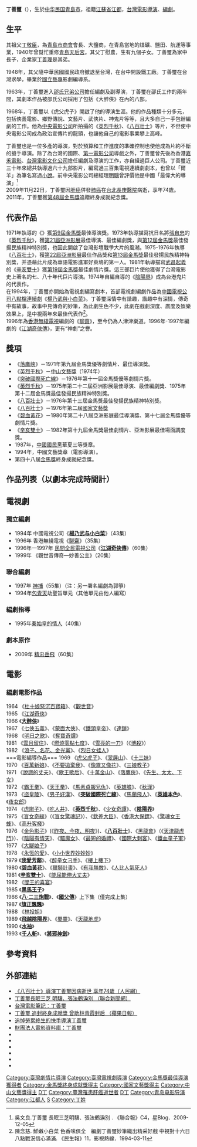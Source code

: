{{藝人
| 姓名 = 丁善璽
| 類型 = 導演
| 圖片 = <!--建議使用自由版權圖像-->
| 圖片尺寸 = 
| 圖片簡介 = 
| 本名 = 
| 外文名 = 
| 外文 = 
| 羅馬拼音 = Ting Shan-Hsi
| 英文名 = 
| 暱稱 = 
| 其他藝名 = 
| 國籍 = {{ROC}}<br>{{USA}}
| 民族 = 
| 籍貫 = [[江蘇|江蘇]][[江都|江都]]
| 出生日期 = {{birth date|1935|5|29}}
| 出生地點 = {{ROC}}[[青島市_(中華民國)|青島市]]
| 逝世日期 = {{death date and age|2009|11|22|1935|5|29}}
| 逝世地點 = {{TWN}}[[臺北市|臺北市]][[松山區_(臺灣)|松山區]][[長庚醫院|長庚醫院]]
| 職業 = [[導演|導演]]、[[編劇|編劇]]
| 語言 = 
| 教育程度 = 台灣[[國立藝專|國立藝專]]影劇編導系
| 宗教信仰 = 
| 配偶 = {{marriage|蕭蓉|1966|Nov 22, 2009|reason=widowed}}
| 兒女 = 二子
| 父母 = 
| 音樂類型 = 
| 演奏樂器 = 
| 出道地點 = 
| 出道作 = 
| 出道日期 = 
| 代表作 = 
| 活躍年代 = 
| 唱片公司 = 
| 經紀公司 = 
| 網站 = 
| 相關團體 = 
| 獎項 = 
| IMDb = 0788243
| 現任成員 = 
| 過往成員 = 
| 音樂專輯 = 
| 電影 = 
| 主持節目 = 
| 電視劇 = 
| 廣播劇 = 
| 舞台劇 = 
| 書籍 = 
| goldenhorseawards = '''終身成就紀念獎'''<br>2011年
}}
'''丁善璽'''（{{bd|1935年|5月29日|2009年|11月22日|catIdx=D丁}}），生於[[中华民国|中华民国]][[青島市|青島市]]，祖籍[[江蘇省|江蘇省]][[江都|江都]]，[[台灣|台灣]][[電影|電影]][[導演|導演]]、[[編劇|編劇]]。

==生平==
其祖父[[丁敬臣|丁敬臣]]，為[[青島市商會|青島市商會]]會長、大鹽商，在青島當地的煤礦、鹽田、航運等事業，1940年曾幫忙重修[[青島天后宮|青島天后宮]]。其父丁慰農，生有九個子女。丁善璽為家中長子，企業家[[丁善理|丁善理]]是其弟。

1948年，其父隨中華民國國民政府撤退至台灣，在台中開設鐵工廠。丁善璽在台灣求學，畢業於[[國立藝專|國立藝專]]影劇編導系。

1963年，丁善璽進入[[邵氏兄弟（香港）|邵氏兄弟公司]]擔任編劇及副導演，丁善璽在邵氏工作的兩年間，其劇本作品被邵氏公司採用了包括《大醉俠》在內的八部。

1968年，丁善璽以《虎父虎子》開啟了他的導演生涯。他的作品種類十分多元，包括俠義電影、鄉野傳說、文藝片、武俠片、神鬼片等等，且大多自己一手包辦編劇的工作。他為[[中央電影公司|中央電影公司]]所拍攝的《[[英烈千秋|英烈千秋]]》、《[[八百壮士_(1976年电影)|八百壯士]]》等片，不但使中央電影公司成為政治宣傳片的龍頭，也讓他自己的電影事業攀上高峰。

丁善璽也是一位多產的導演，對於預算和工作進度的準確控制也使他成為片約不斷的搶手導演。除了為台灣的國際、[[第一電影公司|第一電影公司]]導戲之外，丁善璽曾先後為香港[[嘉禾電影|嘉禾電影]]、[[台灣電影文化公司|台灣電影文化公司]]擔任編劇及導演的工作，亦自組過巨人公司。丁善璽近三十年來總共執導過六十九部影片，編寫過三百集電視連續劇劇本，也曾以「爾羊」為筆名寫過[[小說|小說]]。前中央電影公司總經理[[明驥|明驥]]曾評價他是中國「最偉大的導演」<ref>吳文良.丁善璽 長眠三芝明驥、張法鶴淚別 . 《聯合報》C4，星Blog．2009-12-05</ref><br>

2009年11月22日，丁善璽因[[肝癌|肝癌]]併發[[肺癌|肺癌]]在[[台北|台北]][[長庚醫院|長庚醫院]]病逝，享年74歲。<br>

2011年，丁善璽獲[[第48屆金馬獎|第48屆金馬獎]]追贈終身成就紀念獎。<br>

==代表作品==
1971年執導的《{{link-en|落鷹峽|The Ammunition Hunters}}》獲[[第9屆金馬獎|第9屆金馬獎]]最佳導演獎。1973年執導描寫抗日名將[[張自忠|張自忠]]的《[[英烈千秋|英烈千秋]]》，獲[[第21屆亞洲影展|第21屆亞洲影展]]最佳導演、最佳編劇獎，與[[第12屆金馬獎|第12屆金馬獎]]最佳發揚民族精神特別獎，也因此開啟了台灣影壇戰爭大片的風潮。1975-1976年執導《[[八百壯士_(1976年電影)|八百壯士]]》，獲[[第22屆亞洲影展|第22屆亞洲影展]]最佳作品獎和[[第13屆金馬獎|第13屆金馬獎]]最佳發揚民族精神特別獎，并憑藉此片成為華語電影進軍好萊塢的第一人。1981年執導描寫[[武昌起義|武昌起義]]的《[[辛亥雙十|辛亥雙十]]》獲[[第19屆金馬獎|第19屆金馬獎]]最佳劇情片獎。這三部巨片使他獲得了台灣電影史上著名的七、八十年代巨片導演。1974年自編自導的《[[陰陽界_(1974年)|陰陽界]]》成為台港鬼片的代表作。<br>

在1994年，丁善璽亦開始為電視劇編寫劇本，首部電視劇編劇作品為[[中國電視公司|中國電視公司]][[八點檔|八點檔]][[連續劇|連續劇]]《[[楊乃武與小白菜_(1994年電視劇)|楊乃武與小白菜]]》。丁善璽深情中有諧趣，諧趣中有深情，傳奇中有故事，故事中見傳奇的妙筆，為此劇生色不少，此劇在戲劇深度、廣度及娛樂效果上，是中視兩年來最佳代表作<ref>陳念慈. 鮮嫩小白菜 色香味俱全　編劇丁善璽妙筆織出精采好戲 中視對十六日八點戰況信心滿滿. 《民生報》11，影視熱線．1994-03-11</ref>。<br>

1996年為[[香港無綫電視|香港無綫電視]]編劇的《[[聊齋_(1996年電視劇)|聊齋]]》，至今仍為人津津樂道。1996年-1997年編劇的《[[江湖奇俠傳|江湖奇俠傳]]》，更有“神劇”之譽。<br>

==獎項==
*《[[落鷹峽|落鷹峽]]》－1971年第九屆金馬獎優等劇情片、最佳導演獎。
*《[[英烈千秋|英烈千秋]]》－[[中山文藝獎|中山文藝獎]]（1974年）
*《[[突破國際死亡線|突破國際死亡線]]》－1976年第十一屆金馬獎優等劇情片獎。
*《[[英烈千秋|英烈千秋]]》－1975年第二十二屆亞洲影展最佳導演、最佳編劇獎、1975年第十二屆金馬獎最佳發揚民族精神特別獎。
*《[[八百壯士|八百壯士]]》－1976年第十三屆金馬獎最佳發揚民族精神特別獎。
*《[[八百壯士|八百壯士]]》－1976年第二屆[[國家文藝獎|國家文藝獎]]
*《[[碧血黃花|碧血黃花]]》－1980年第二十八屆亞洲影展最佳導演獎、第十七屆金馬獎優等劇情片獎。
*《[[辛亥雙十|辛亥雙十]]》－1982年第十九屆金馬獎最佳劇情片、亞洲影展最佳場面調度獎。
*1987年，[[中國國民黨|中國國民黨]]華夏三等獎章。
*1994年，中國文藝獎章（電影導演）。
*第四十八屆[[金馬獎|金馬獎]]終身成就紀念獎。

==作品列表（以劇本完成時間計）==

== 電視劇==
===獨立編劇===
*1994年 中國電視公司《'''[[楊乃武与小白菜|楊乃武与小白菜]]'''》（43集）
*1996年 香港無綫電視《[[聊齋_(1996年電視劇)|聊齋]]》（35集）
*1996年—1997年 [[民間全民電視公司|民間全民電視公司]]《'''[[江湖奇俠傳|江湖奇俠傳]]'''》（60集）
*1999年 《觀世音傳奇—妙善公主》（20集）

===聯合編劇===
*1997年 [[神捕|神捕]]（55集）（注：另一署名編劇為郭箏）
*1994年[[包青天|包青天]]劫聖旨單元（其他單元由他人編寫）

===編劇指導===
*1995年[[秦始皇的情人|秦始皇的情人]]（40集）

===劇本原作===
*2009年 [[精忠岳飛|精忠岳飛]]（60集）

==電影==
===編劇電影作品===
1964	《[[杜十娘怒沉百寶箱|杜十娘怒沉百寶箱]]》、《[[觀世音|觀世音]]》<br>
1965	《[[江湖奇俠|江湖奇俠]]》<br>
1966	《'''[[大醉俠|大醉俠]]'''》<br>
1967	 《[[七俠五義|七俠五義]]》、《[[蒙面大俠|蒙面大俠]]》、《[[鐵頭皇帝|鐵頭皇帝]]》、《[[連鎖|連鎖]]》<br>
1968	《[[明日之歌|明日之歌]]》、《[[奪寶奇譚|奪寶奇譚]]》<br>
1981	《[[雲且留住|雲且留住]]》、《[[燃燒零點七度|燃燒零點七度]]》、《[[雪亮的一刀|雪亮的一刀]]》（《[[博殺|博殺]]》）<br>
1982	《[[浪子、名花、金光黨|浪子、名花、金光黨]]》、《[[烈日女蛙人|烈日女蛙人]]》<br>
===電影編導作品===
1969	《[[虎父虎子|虎父虎子]]》、《[[翠屏山|翠屏山]]》、《[[十三妹|十三妹]]》<br>
1970	《[[百萬新娘|百萬新娘]]》、《[[不要拋棄我|不要拋棄我]]》、《[[像霧又像花|像霧又像花]]》、《[[三娘教子|三娘教子]]》<br>
1971	 《[[說謊的丈夫|說謊的丈夫]]》、《[[歌王歌后|歌王歌后]]》、《[[十萬金山|十萬金山]]》、《[[落鷹俠|落鷹俠]]》、《[[先生、太太、下女|先生、太太、下女]]》<br>
1972	《[[霸王拳|霸王拳]]》、《[[天王拳|天王拳]]》、《[[馬素貞報兄仇|馬素貞報兄仇]]》、《[[英雄膽|英雄膽]]》、《[[秋瑾|秋瑾]]》<br>
1973	《[[盜皇陵|盜皇陵]]》、《[[男子好漢|男子好漢]]》、《'''[[突破國際死亡線|突破國際死亡線]]'''》、《[[馬蘭飛人|馬蘭飛人]]》、《'''[[英雄本色(1973年)|英雄本色]]'''》、《[[夜女郎|夜女郎]]》<br>
1974	《[[虎辮子|虎辮子]]》、《[[吃人井|吃人井]]》、《'''[[英烈千秋|英烈千秋]]'''》、《[[少女奇譚|少女奇譚]]》、《'''[[陰陽界_(1974年)|陰陽界]]'''》<br>
1975	《[[盲女奇緣|盲女奇緣]]》（《[[盲女驚魂記|盲女驚魂記]]》）、《[[大千世界_(香港電影)|欽差大臣]]》、《[[香港大保鏢|香港大保鏢]]》、《[[驚魂女王蜂|驚魂女王蜂]]》、《[[高升客棧|高升客棧]]》<br>
1976	《[[金色影子|金色影子]]》(《[[昨夜、今夜、明夜|昨夜、今夜、明夜]]》)、《'''[[八百壯士|八百壯士]]'''》、《[[黑龍會|黑龍會]]》（《[[天津龍虎鬥|天津龍虎鬥]]》）、《[[陰陽有情天|陰陽有情天]]》、《[[驅魔女|驅魔女]]》、《[[最短的婚禮|最短的婚禮]]》、《[[國際大刺客|國際大刺客]]》、《[[鐵血童子軍|鐵血童子軍]]》<br>
1977	《[[大腳娘子|大腳娘子]]》<br>
1978	《[[永恆的愛|永恆的愛]]》、《[[小小世界妙妙妙|小小世界妙妙妙]]》<br>
1979	《'''[[我愛芳鄰(1979年)|我愛芳鄰]]'''》、《[[醉拳女刁手|醉拳女刁手]]》、《[[樓上樓下|樓上樓下]]》<br>
1980	《'''[[碧血黃花|碧血黃花]]'''》、《[[獵獅計畫|獵獅計畫]]》、《[[有我無敵|有我無敵]]》、《[[人比人氣死人|人比人氣死人]]》<br>
1981	《'''[[辛亥雙十|辛亥雙十]]'''》、《[[能屈能伸大丈夫|能屈能伸大丈夫]]》<br>
1982	《[[閻王的喜宴|閻王的喜宴]]》<br>
1985	《'''[[黑馬王子(1985年)|黑馬王子]]'''》<br>
1986	《'''[[八‧二三炮戰|八‧二三炮戰]]'''》、《'''[[國父傳|國父傳]]'''》上下集（僅完成上集）<br>
1987	《'''[[旗正飄飄|旗正飄飄]]'''》<br>
1988	《[[林投姐|林投姐]]》<br>
1989	《'''[[飛越陰陽界|飛越陰陽界]]'''》、《[[嬰靈|嬰靈]]》、《[[天龍地虎|天龍地虎]]》<br>
1990	《'''[[水袖|水袖]]'''》<br>
1993	《'''[[千人斬|千人斬]]'''》、《'''[[將邪神劍|將邪神劍]]'''》<br>

==參考資料==
<references />
{{Wikiquote|江湖奇俠傳}}
==外部連結==
*[https://archive.is/20130101122416/http://ent.people.com.cn/BIG5/1082/10425220.html 《八百壯士》導演丁善璽因病逝世 享年74歲（[[人民網|人民網]]）]
*[https://web.archive.org/web/20181002192941/http://blog.roodo.com/twmovie/archives/10932787.html 丁善璽長眠三芝 明驥、張法鶴淚別 （[[聯合新聞網|聯合新聞網]]）]
*[http://movie.cca.gov.tw/files/15-1000-1479,c313-1.php 台灣電影筆記：丁善璽]{{dead link|date=2018年5月 |bot=InternetArchiveBot |fix-attempted=yes }}
*[https://web.archive.org/web/20120129150308/http://tw.nextmedia.com/applenews/article/art_id/33844267/IssueID/20111126 丁善璽 追封終身成就獎 曾助林青霞封后 （[[蘋果日報|蘋果日報]]）]
*[https://web.archive.org/web/20100421231257/http://funscreen.com.tw/fans.asp?period=243 追悼勞累終生的快手導演丁善璽]
*[http://www.ctfa.org.tw/filmmaker/content.php?id=623 財團法人電影資料庫：丁善璽]{{Wayback|url=http://www.ctfa.org.tw/filmmaker/content.php?id=623 |date=20150725110337 }}
* {{imdb name|0788243}}{{en}}
* {{Amg name|111369}}
* {{hkmdb name|3665}}
* {{douban people}}
* {{Mtime people|1101918}}
* {{taiwancinema people|27044}}

{{金馬獎最佳導演|第9屆}}
{{金馬獎終身成就獎}}
{{DEFAULTSORT:Ding丁}}
[[Category:臺灣劇情片導演|Category:臺灣劇情片導演]]
[[Category:臺灣電視劇導演|Category:臺灣電視劇導演]]
[[Category:金馬獎最佳導演獲得者|Category:金馬獎最佳導演獲得者]]
[[Category:金馬獎終身成就獎得主|Category:金馬獎終身成就獎得主]]
[[Category:國家文藝獎得主|Category:國家文藝獎得主]]
[[Category:中山文藝獎得主|Category:中山文藝獎得主]]
[[Category:國立臺灣藝術專科學校校友|D丁]]
[[Category:臺灣罹患肝癌逝世者|Category:臺灣罹患肝癌逝世者]]
[[Category:台灣戰後青島移民|D丁]]
[[Category:青岛电影导演|Category:青岛电影导演]]
[[Category:江都人|Category:江都人]]
[[Category:20世纪编剧|S]]
[[Category:丁姓|Category:丁姓]]